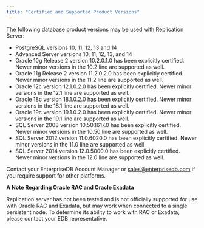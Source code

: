 ```yaml
---
title: "Certified and Supported Product Versions"
---
```


The following database product versions may be used with Replication Server:

-   PostgreSQL versions 10, 11, 12, 13 and 14
-   Advanced Server versions 10, 11, 12, 13, and 14
-   Oracle 10g Release 2 version 10.2.0.1.0 has been explicitly certified. Newer minor versions in the 10.2 line are supported as well.
-   Oracle 11g Release 2 version 11.2.0.2.0 has been explicitly certified. Newer minor versions in the 11.2 line are supported as well.
-   Oracle 12c version 12.1.0.2.0 has been explicitly certified. Newer minor versions in the 12.1 line are supported as well.
-   Oracle 18c version 18.1.0.2.0 has been explicitly certified. Newer minor versions in the 18.1 line are supported as well.
-   Oracle 19c version 19.1.0.2.0 has been explicitly certified. Newer minor versions in the 19.1 line are supported as well.
-   SQL Server 2008 version 10.50.1617.0 has been explicitly certified. Newer minor versions in the 10.50 line are supported as well.
-   SQL Server 2012 version 11.0.6020.0 has been explicitly certified. Newer minor versions in the 11.0 line are supported as well.
-   SQL Server 2014 version 12.0.5000.0 has been explicitly certified. Newer minor versions in the 12.0 line are supported as well.

Contact your EnterpriseDB Account Manager or [sales@enterprisedb.com](mailto:sales@enterprisedb.com) if you require support for other platforms.

**A Note Regarding Oracle RAC and Oracle Exadata**

Replication server has not been tested and is not officially supported for use with Oracle RAC and Exadata, but may work when connected to a single persistent node. To determine its ability to work with RAC or Exadata, please contact your EDB representative.
